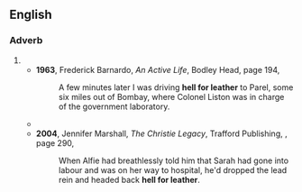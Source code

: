 {{also|hell-for-leather}}
==English==

===Adverb===
{{en-adv|-}}
# {{form of|en|Less common form|hell-for-leather}}
#* '''1963''', Frederick Barnardo, ''An Active Life'', Bodley Head, page 194,
#*: A few minutes later I was driving '''hell for leather''' to Parel, some six miles out of Bombay, where Colonel Liston was in charge of the government laboratory.
#* {{quote-text|lang=en|year=1988|author=Emma Lange|title=The Cost of Honor|page=96|isbn=0451151887|passage=It was one of the pleasures of the country to be able to ride '''hell for leather''' in the early morning...&nbsp;.}}
#* '''2004''', Jennifer Marshall, ''The Christie Legacy'', Trafford Publishing, {{ISBN|1412014476}}, page 290,
#*: When Alfie had breathlessly told him that Sarah had gone into labour and was on her way to hospital, he'd dropped the lead rein and headed back '''hell for leather'''.